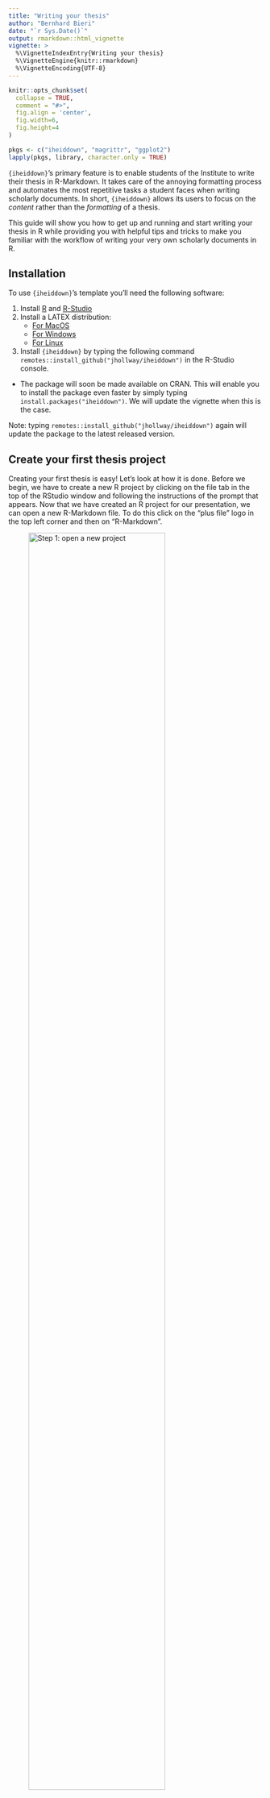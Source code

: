 ```yaml
---
title: "Writing your thesis"
author: "Bernhard Bieri"
date: "`r Sys.Date()`"
output: rmarkdown::html_vignette
vignette: >
  %\VignetteIndexEntry{Writing your thesis}
  %\VignetteEngine{knitr::rmarkdown}
  %\VignetteEncoding{UTF-8}
---
```


```r
knitr::opts_chunk$set(
  collapse = TRUE,
  comment = "#>",
  fig.align = 'center',
  fig.width=6,
  fig.height=4
)
```

```r
pkgs <- c("iheiddown", "magrittr", "ggplot2")
lapply(pkgs, library, character.only = TRUE)
```

`{iheiddown}`'s primary feature is to enable students of the Institute to write
their thesis in R-Markdown. It takes care of the annoying formatting process and
automates the most repetitive tasks a student faces when writing scholarly
documents. In short, `{iheiddown}` allows its users to focus on the *content*
rather than the *formatting* of a thesis.

This guide will show you how to get up and running and start writing your thesis
in R while providing you with helpful tips and tricks to make you familiar with
the workflow of writing your very own scholarly documents in R.

## Installation

To use `{iheiddown}`'s template you'll need the following software:

1. Install [R](https://stat.ethz.ch/CRAN/) and [R-Studio](https://www.rstudio.com/)
2. Install a LATEX distribution:
    - [For MacOS](http://www.tug.org/mactex/)
    - [For Windows](https://miktex.org/)
    - [For Linux](https://www.tug.org/texlive/)
3. Install `{iheiddown}` by typing the following command
`remotes::install_github("jhollway/iheiddown")` in the R-Studio console.
  - The package will soon be made available on CRAN. This will enable you to
  install the package even faster by simply typing
  `install.packages("iheiddown")`. We will update the vignette when this is the
  case.

Note: typing `remotes::install_github("jhollway/iheiddown")` again will update
the package to the latest released version.

## Create your first thesis project

Creating your first thesis is easy! Let's look at how it is done. Before
we begin, we have to create a new R project by clicking on the file tab in the
top of the RStudio window and following the instructions of the prompt that
appears. Now that we have created an R project for our presentation, we can open
a new R-Markdown file. To do this click on the "plus file" logo in the top left
corner and then on "R-Markdown".

![Step 1: open a new project](https://raw.githubusercontent.com/jhollway/iheiddown/develop/inst/vignettes/presentation/0-Open_Project.png){width="80%"}

After you have done this, a little pop-up helper will appear. The first thing we
will do is to select the `{iheiddown}` template for our thesis. To do so,
click on the "From Template" option on the left and select the
"Thesis {iheiddown}" template. Now give your thesis a name and click
on "OK".

Important note! Name your project `index`. This makes sure that the main Rmd
file is called `index.Rmd` which is required to render your thesis with
our `{bookdown}` based rendering function. Don't worry though, you can rename
the folder to your project name after creating it.

![Step 2: select the template](https://raw.githubusercontent.com/jhollway/iheiddown/develop/inst/vignettes/thesis/1-Create_Thesis.png){width="80%"}

Congrats! You just created your first thesis project!

Hold on, this doesn't look anything like a Word processor!? To see your thesis,
you have to "knit" the code by clicking on the little "knit" button while 
viewing the `00-MyThesis.Rmd` file. This will run all the code chunks in every
chapter and convert the Markdown code to a correctly formatted PDF document that
you will find in the `\versions` folder of your project.

Take a moment to read through the generated PDF to get acquainted with the
`{R-Markdown}` syntax and to get a feel of the possibilities of `{iheiddown}`'s
thesis template. This first document is as much a tutorial as this vignette!


## Edit your thesis

This section will focus on giving you an overview of the elements of an
`{iheiddown}` thesis and give you a few tips and tricks to edit it.

### The different elements of a `{iheiddown}` thesis

After this initial preview, let's look at how the thesis project is structured
to better understand how to edit it. 

#### The index file

The index file contains two things: the YAML header and the preface of your
thesis. It is also the backbone of your thesis in the sense that this is where
you will want to knit your whole thesis from.

The YAML header is the place where the main options, metadata and formatting
parameters are set. You can set the title of your presentation here, add your
name, change the front matter of your thesis (abstract, acknowledgments, table
of content, etc.).

The second element in this file is the preface. The only crucial thing to know
here is that in order to create your package bibliography (the software you use
to render your thesis) you need to leave the first code chunk there.

#### The chapters

The chapters contain the meat of your thesis, this is where you will outline
your idea, run your analyses and draw your conclusions.

Chapters are structured in a similar way, so let us open the
`01-introduction.Rmd` chapter. In it, you will first find a YAML header that
where you can set various chapter level metadata and options.

Note that if for some reason you rename the chapter, you will need to specify
the new name in the YAML header too under the `input` option. Once you have done
this you can write away!

The last thing to know about individual chapters is that you can knit them
individually. This comes in handy when you want to generate only one part of
your thesis for preview purposes.

#### The appendix and the references files

These files are a bit special as you might notice when you open them. 

The `99-references.Rmd` file generates the bibliography. This happens
automatically, so you will most likely not need to alter this file. Just know
that you can set the title of the reference section in the first line.

The `98-appendix.Rmd` file allows you to showcase code, additional outputs and
more in a separate section to avoid unnecessarily cluttering the main body of
your thesis. This can be done by [referencing code chunks](https://bookdown.org/yihui/rmarkdown-cookbook/reuse-chunks.html)
from your main body and printing the computations you did in your R chunks or 
by adding new ones.

#### The `_bookdown.yml` file

The `_bookdown.yml` file contains additional information for the YAML header
of the main `.Rmd` file. A standard user should not have to edit it. If for some
reason or another you still feel like it, you need to know that you can set
additional `.Rmd` subdirectories, set another output file than the standard
`\versions` file, and toggle the deletion of merged files after the knitting
process ended here.

#### The `\bib` folder

The bibliography folder contains two files; `packages.bib` and `references.bib`.
The former is automatically generated by the first code chunk in the `index.Rmd`
file and cites the packages you have loaded when running your code chunks.
You will not need to alter this.

On the other hand, the `references.bib` file is the place to dump the bibtex
citations that you will cite in your thesis.

#### The `\data` folder

The data folder is the place to put all the data that you use in the code chunk
of your analysis. Remember to keep it tidy so you can easily link data to
outputs down the line such as graphs and tables.

#### The `\figures` folder

The figures folder will contain all the graphical elements that you may want to
include in your thesis e.g. figures, graphs, or images. It also contains a file
named `SecretariatDocument.pdf` that you will need to replace with the one that
was handed to you by the PhD or Master's secretariat. Remember to rename the
file you got from the secretariat as `SecretariatDocument.pdf`. Otherwise
`{iheiddown}` will not recognize it.

#### The `\front-matter` folder

The front matter folder contains the front matter of your thesis. This is where
you will be able to edit the abbreviations part in the corresponding Latex file,
the acknowledgments section or the abstract of your thesis in their
respective `.Rmd` files.

#### The `\versions` folder

This is where you will find the pdf file after your thesis has been knitted by
`{iheiddown}`.

## Additional resources

Here is a list of additional links that will help you get familiar with our
`{iheiddown}` thesis template, `{bookdown}` and `Markdown` syntax.

- [R-Markdown Cookbook](https://bookdown.org/yihui/rmarkdown-cookbook/)
- [Bookdown book](https://bookdown.org/yihui/bookdown/)
- [Markdown guide](https://www.markdownguide.org/)
